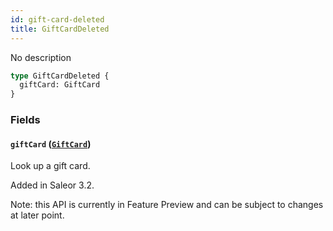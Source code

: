 ```yaml
---
id: gift-card-deleted
title: GiftCardDeleted
---
```


No description

```graphql
type GiftCardDeleted {
  giftCard: GiftCard
}
```

### Fields

#### `giftCard` ([`GiftCard`](../../../developer/api-reference/objects/gift-card))

Look up a gift card.

Added in Saleor 3.2.

Note: this API is currently in Feature Preview and can be subject to changes at later point.
